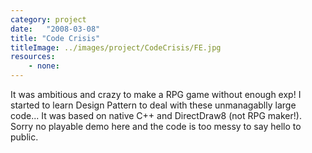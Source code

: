 ```yaml
---
category: project
date:   "2008-03-08"
title: "Code Crisis"
titleImage: ../images/project/CodeCrisis/FE.jpg
resources:
    - none:
---
```


It was ambitious and crazy to make a RPG game without enough exp! I started to learn Design Pattern to deal with these unmanagablly large code... It was based on native C++ and DirectDraw8 (not RPG maker!). Sorry no playable demo here and the code is too messy to say hello to public.
